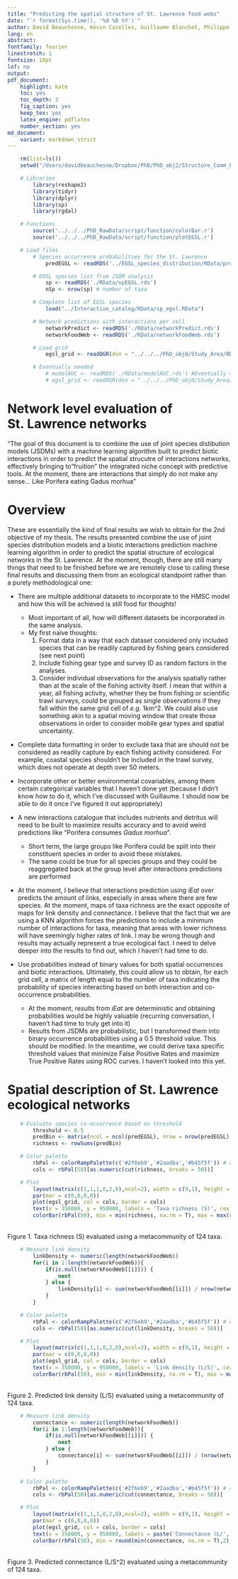 ```yaml
---
title: "Predicting the spatial structure of St. Lawrence food webs"
date: "`r format(Sys.time(), '%d %B %Y')`"
author: David Beauchesne, Kévin Cazelles, Guillaume Blanchet, Philippe Archambault, Dominique Gravel
lang: en
abstract:
fontfamily: fourier
linestretch: 1
fontsize: 10pt
lof: no
output:
pdf_document:
    highlight: kate
    toc: yes
    toc_depth: 3
    fig_caption: yes
    keep_tex: yes
    latex_engine: pdflatex
    number_section: yes
md_document:
    variant: markdown_strict
---
```


<!--

library(rmarkdown)
render(input = './Script/4_predictNetwork.rmd', 'pdf_document')

-->

```r
    rm(list=ls())
    setwd("/Users/davidbeauchesne/Dropbox/PhD/PhD_obj2/Structure_Comm_EGSL/Predict_network/")

    # Libraries
        library(reshape2)
        library(tidyr)
        library(dplyr)
        library(sp)
        library(rgdal)

    # Functions
        source('../../../PhD_RawData/script/function/colorBar.r')
        source('../../../PhD_RawData/script/function/plotEGSL.r')

    # Load files
        # Species occurrence probabilities for the St. Lawrence
            predEGSL <- readRDS('../EGSL_species_distribution/RData/predEGSL.rds')

        # EGSL species list from JSDM analysis
            sp <- readRDS('./RData/spEGSL.rds')
            nSp <- nrow(sp) # number of taxa

        # Complete list of EGSL species
            load("../Interaction_catalog/RData/sp_egsl.RData")

        # Network predictions with interactions per cell
            networkPredict <- readRDS('./RData/networkPredict.rds')
            networkFoodWeb <- readRDS('./RData/networkFoodWeb.rds')

        # Load grid
            egsl_grid <- readOGR(dsn = "../../../PhD_obj0/Study_Area/RData/", layer = "egsl_grid") # Load grid

        # Eventually needed
            # modelAUC <- readRDS('./RData/modelAUC.rds') #Eventually to have individual threshold per species?
            # egsl_grid <- readOGR(dsn = "../../../PhD_obj0/Study_Area/RData/", layer = "egsl_grid") # Load grid

```

# Network level evaluation of St. Lawrence networks

"The goal of this document is to combine the use of joint species distibution models (JSDMs) with a machine learning algorithm built to predict biotic interactions in order to predict the spatial strucutre of interactions networks, effectively bringing to "fruition" the integrated niche concept with predictive tools. At the moment, there are interactions that simply do not make any sense... Like Porifera eating Gadus morhua"

# Overview

These are essentially the kind of final results we wish to obtain for the 2nd objective of my thesis. The results presented combine the use of joint species distribution models and a biotic interactions prediction machine learning algorithm in order to predict the spatial structure of ecological networks in the St. Lawrence. At the moment, though, there are still many things that need to be finished before we are remotely close to calling these final results and discussing them from an ecological standpoint rather than a purely methodological one:

- There are multiple additional datasets to incorporate to the HMSC model and how this will be achieved is still food for thoughts!
    - Most important of all, how will different datasets be incorporated in the same analysis.
    - My first naïve thoughts:
        1. Format data in a way that each dataset considered only included species that can be readily captured by fishing gears considered (see next point)
        2. Include fishing gear type and survey ID as random factors in the analyses.
        3. Consider individual observations for the analysis spatially rather than at the scale of the fishing activity itself. I mean that within a year, all fishing activity, whether they be from fishing or scientific trawl surveys, could be grouped as single observations if they fall within the same grid cell of *e.g.* 1km^2. We could also use something akin to a spatial moving window that create those observations in order to consider mobile gear types and spatial uncertainty.

- Complete data formatting in order to exclude taxa that are should not be considered as readily capture by each fishing activity considered. For example, coastal species shouldn't be included in the trawl survey, which does not operate at depth over 50 meters.

- Incorporate other or better environmental covariables, among them certain categorical variables that I haven't done yet (because I didn't know how to do it, which I've discussed with Guillaume. I should now be able to do it once I've figured it out appropriately)

- A new interactions catalogue that includes nutrients and detritus will need to be built to maximize results accuracy and to avoid weird predictions like "Porifera consumes *Gadus morhua*".
    - Short term, the large groups like Porifera could be split into their constituent species in order to avoid these mistakes.
    - The same could be true for all species groups and they could be reaggregated back at the group level after interactions predictions are performed

- At the moment, I believe that interactions prediction using *iEat* over predicts the amount of links, especially in areas where there are few species. At the moment, maps of taxa richness are the exact opposite of maps for link density and connectance. I believe that the fact that we are using a KNN algorithm forces the predictions to include a minimum number of interactions for taxa, meaning that areas with lower richness will have seemingly higher rates of link. I may be wrong though and results may actually represent a true ecological fact. I need to delve deeper into the results to find out, which I haven't had time to do.

- Use probabilities instead of binary values for both spatial occurrences and biotic interactions. Ultimately, this could allow us to obtain, for each grid cell, a matrix of length equal to the number of taxa indicating the probability of species interacting based on both interaction and co-occurrence probabilities.
    - At the moment, results from *iEat* are deterministic and obtaining probabilities would be highly valuable (recurring conversation, I haven't had time to truly get into it)
    - Results from JSDMs are probabilistic, but I transformed them into binary occurrence probabilities using a 0.5 threshold value. This should be modified. In the meantime, we could derive taxa specific threshold values that minimize False Positive Rates and maximize True Positive Rates using ROC curves. I haven't looked into this yet.

\pagebreak

# Spatial description of St. Lawrence ecological networks

```r

    # Evaluate species co-occurrence based on threshold
        threshold <- 0.5
        predBin <- matrix(ncol = ncol(predEGSL), nrow = nrow(predEGSL), data = as.numeric(predEGSL >= threshold), dimnames = dimnames(predEGSL))
        richness <- rowSums(predBin)

    # Color palette
        rbPal <- colorRampPalette(c('#2f6eb9','#2aadba','#b45f5f')) # color palette
        cols <- rbPal(50)[as.numeric(cut(richness, breaks = 50))]

    # Plot
        layout(matrix(c(1,1,1,0,2,0),ncol=2), width = c(9,1), height = c(3,3,3))
        par(mar = c(0,0,0,0))
        plot(egsl_grid, col = cols, border = cols)
        text(x = 350000, y = 950000, labels = 'Taxa richness (S)', cex = 1.5)
        colorBar(rbPal(50), min = min(richness, na.rm = T), max = max(richness, na.rm = T), align = 'vertical')
```

<br/>
Figure 1. Taxa richness (S) evaluated using a metacommunity of 124 taxa.

\pagebreak


```r

    # Measure link density
        linkDensity <- numeric(length(networkFoodWeb))
        for(i in 1:length(networkFoodWeb)){
            if(is.null(networkFoodWeb[[i]])) {
                next
            } else {
                linkDensity[i] <- sum(networkFoodWeb[[i]]) / nrow(networkFoodWeb[[i]])                
            }
        }

    # Color palette
        rbPal <- colorRampPalette(c('#2f6eb9','#2aadba','#b45f5f')) # color palette
        cols <- rbPal(50)[as.numeric(cut(linkDensity, breaks = 50))]

    # Plot
        layout(matrix(c(1,1,1,0,2,0),ncol=2), width = c(9,1), height = c(3,3,3))
        par(mar = c(0,0,0,0))
        plot(egsl_grid, col = cols, border = cols)
        text(x = 350000, y = 950000, labels = 'Link density (L/S)', cex = 1.5)
        colorBar(rbPal(50), min = min(linkDensity, na.rm = T), max = max(linkDensity, na.rm = T), align = 'vertical')
```

<br/>
Figure 2. Predicted link density (L/S) evaluated using a metacommunity of 124 taxa.

\pagebreak

```r

    # Measure link density
        connectance <- numeric(length(networkFoodWeb))
        for(i in 1:length(networkFoodWeb)){
            if(is.null(networkFoodWeb[[i]])) {
                next
            } else {
                connectance[i] <- sum(networkFoodWeb[[i]]) / (nrow(networkFoodWeb[[i]])^2)
            }
        }

    # Color palette
        rbPal <- colorRampPalette(c('#2f6eb9','#2aadba','#b45f5f')) # color palette
        cols <- rbPal(50)[as.numeric(cut(connectance, breaks = 50))]

    # Plot
        layout(matrix(c(1,1,1,0,2,0),ncol=2), width = c(9,1), height = c(3,3,3))
        par(mar = c(0,0,0,0))
        plot(egsl_grid, col = cols, border = cols)
        text(x = 350000, y = 950000, labels = paste('Connectance (L/', expression(S^2), ')', sep = ''), cex = 1.5)
        colorBar(rbPal(50), min = round(min(connectance, na.rm = T),2), max = round(max(connectance, na.rm = T),2), align = 'vertical')
```

<br/>
Figure 3. Predicted connectance (L/S^2) evaluated using a metacommunity of 124 taxa.
